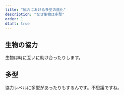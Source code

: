 ```yaml
---
title: "協力における多型の進化"
description: "なぜ生物は多型"
order: 1
dtaft: true
---
```


## 生物の協力
生物は時に互いに助け合ったりします。

## 多型
協力レベルに多型があったりもするんです。不思議ですね。
